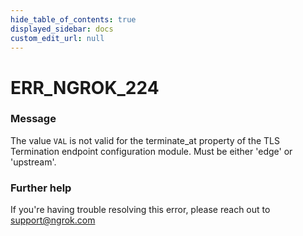 ```yaml
---
hide_table_of_contents: true
displayed_sidebar: docs
custom_edit_url: null
---
```



# ERR_NGROK_224

### Message

The value `VAL` is not valid for the terminate_at property of the TLS Termination endpoint configuration module. Must be either 'edge' or 'upstream'.

### Further help

If you're having trouble resolving this error, please reach out to [support@ngrok.com](mailto:support@ngrok.com?subject=Help%20with%20ERR_NGROK_224)

<ErrorDetails error="err_ngrok_224" />
